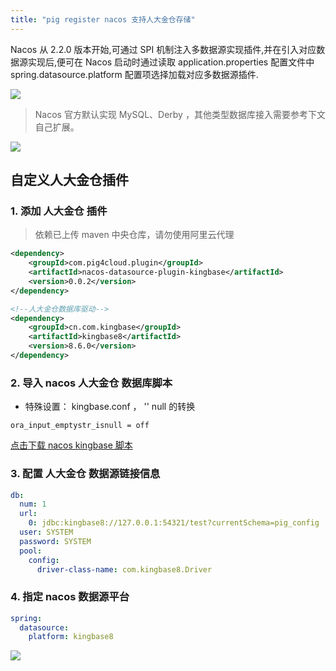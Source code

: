 ```yaml
---
title: "pig register nacos 支持人大金仓存储"
---
```


Nacos 从 2.2.0 版本开始,可通过 SPI 机制注入多数据源实现插件,并在引入对应数据源实现后,便可在 Nacos 启动时通过读取 application.properties 配置文件中 spring.datasource.platform 配置项选择加载对应多数据源插件.



![](https://minio.pigx.vip/oss/202212/1671179590.jpg)



> Nacos 官方默认实现 MySQL、Derby ，其他类型数据库接入需要参考下文自己扩展。
>



![](https://minio.pigx.vip/oss/202212/1671180565.png)



## 自定义人大金仓插件


### 1. 添加 人大金仓 插件


> 依赖已上传 maven 中央仓库，请勿使用阿里云代理
>



```xml
<dependency>
    <groupId>com.pig4cloud.plugin</groupId>
    <artifactId>nacos-datasource-plugin-kingbase</artifactId>
    <version>0.0.2</version>
</dependency>

<!--人大金仓数据库驱动-->
<dependency>
    <groupId>cn.com.kingbase</groupId>
    <artifactId>kingbase8</artifactId>
    <version>8.6.0</version>
</dependency>
```



### 2. 导入 nacos 人大金仓 数据库脚本


+ 特殊设置： kingbase.conf ， '' null 的转换



```shell
ora_input_emptystr_isnull = off
```



[点击下载 nacos kingbase 脚本](https://github.com/pig-mesh/nacos-datasource-plugin-kingbase/tree/master/sql)



### 3. 配置 人大金仓 数据源链接信息


```yaml
db:
  num: 1
  url:
    0: jdbc:kingbase8://127.0.0.1:54321/test?currentSchema=pig_config
  user: SYSTEM
  password: SYSTEM
  pool:
    config:
      driver-class-name: com.kingbase8.Driver
```



### 4. 指定 nacos 数据源平台


```yaml
spring:
  datasource:
    platform: kingbase8
```



![](https://minio.pigx.vip/oss/202212/1671184577.png)


